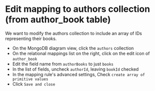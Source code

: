 
# Edit mapping to authors collection (from author_book table)

We want to modify the authors collection to include an array of IDs representing their books. 

- On the MongoDB diagram view, click the `authors` collection
- On the relational mappings list on the right, click on the edit icon of `author_book`
- Edit the field name from `authorBooks` to just `books`
- In the list of fields, uncheck `authorId`, leaving `bookId` checked
- In the mapping rule's advanced settings, Check `create array of primitive values`
- Click `Save and close`


<Screenshot url="https://www.mongodb.com/products/tools/relational-migrator" src="img/120-image-001.png" alt="Screenshot of the connect modal" />

